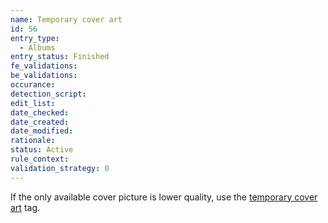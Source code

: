 ```yaml
---
name: Temporary cover art
id: 56
entry_type:
  - Albums
entry_status: Finished
fe_validations:
be_validations:
occurance:
detection_script:
edit_list:
date_checked:
date_created:
date_modified:
rationale:
status: Active
rule_context:
validation_strategy: 0
---
```

If the only available cover picture is lower quality, use the [temporary cover art](https://vocadb.net/T/429/temporary-cover-art) tag.